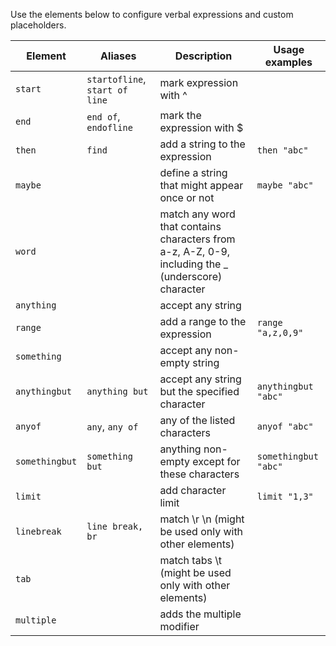 
Use the elements below to configure verbal expressions and custom placeholders.

| **Element**    | **Aliases**                    | **Description**                                                                                    | **Usage examples**   |
|----------------|--------------------------------|----------------------------------------------------------------------------------------------------|----------------------|
| `start`        | `startofline`, `start of line` | mark expression with ^                                                                             |                      |
| `end`          | `end of`, `endofline`          | mark the expression with $                                                                         |                      |
| `then`         | `find`                         | add a string to the expression                                                                     | `then "abc"`         |
| `maybe`        |                                | define a string that might appear once or not                                                      | `maybe "abc"`        |
| `word`         |                                | match any word that contains characters from a-z, A-Z, 0-9, including the _ (underscore) character |                      |
| `anything`     |                                | accept any string                                                                                  |                      |
| `range`        |                                | add a range to the expression                                                                      | `range "a,z,0,9"`    |
| `something`    |                                | accept any non-empty string                                                                        |                      |
| `anythingbut`  | `anything but`                 | accept any string but the specified character                                                      | `anythingbut "abc"`  |
| `anyof`        | `any`, `any of`                | any of the listed characters                                                                       | `anyof "abc"`        |
| `somethingbut` | `something but`                | anything non-empty except for these characters                                                     | `somethingbut "abc"` |
| `limit`        |                                | add character limit                                                                                | `limit "1,3"`        |
| `linebreak`    | `line break, br`               | match \r \n (might be used only with other elements)                                               |                      |
| `tab`          |                                | match tabs \t (might be used only with other elements)                                             |                      |
| `multiple`     |                                | adds the multiple modifier                                                                         |                      |
